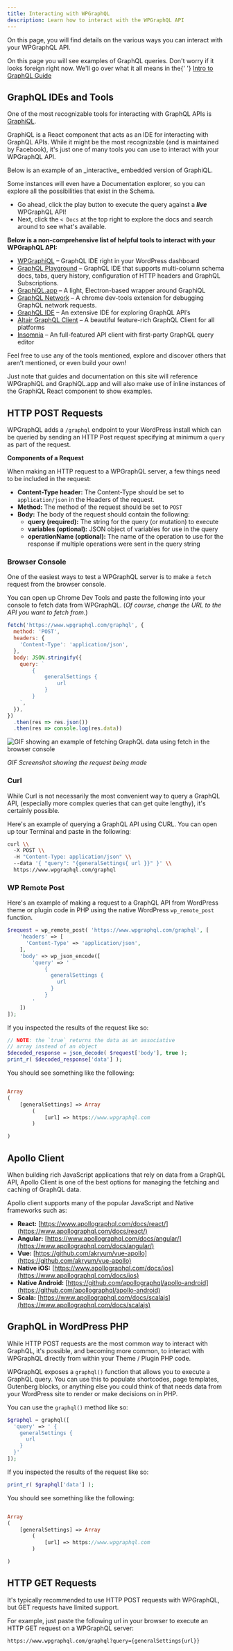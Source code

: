 ```yaml
---
title: Interacting with WPGraphQL
description: Learn how to interact with the WPGraphQL API
---
```



On this page, you will find details on the various ways you can interact with your WPGraphQL API.

<Note title="Understanding GraphQL Queries" type="warning">
  On this page you will see examples of GraphQL queries. Don't worry if it looks
  foreign right now. We'll go over what it all means in the{' '}
  <a href="/getting-started/intro-to-graphql">Intro to GraphQL Guide</a>
</Note>

## GraphQL IDEs and Tools

One of the most recognizable tools for interacting with GraphQL APIs is [GraphiQL](https://github.com/graphql/graphiql).

GraphiQL is a React component that acts as an IDE for interacting with GraphQL APIs. While it might
be the most recognizable (and is maintained by Facebook), it's just one of many tools you can use to
interact with your WPGraphQL API.

<Note title="Embedded GraphiQL Components" type="info">
Below is an example of an _interactive_ embedded version of GraphiQL.

Some instances will even have a Documentation explorer, so you can explore all the possibilities that
exist in the Schema.

- Go ahead, click the play button to execute the query against a **_live_** WPGraphQL API!
- Next, click the `< Docs` at the top right to explore the docs and search around to see what's available.

</Note>

<GraphiQL
  query="
    {
      generalSettings {
        url
      }
    }
    "
  withDocs={true}
  showJoyride={false}
/>

**Below is a non-comprehensive list of helpful tools to interact with your WPGraphQL API:**

- [WPGraphiQL](https://github.com/wp-graphql/wp-graphiql) – GraphQL IDE right in your WordPress dashboard
- [GraphQL Playground](https://github.com/graphcool/graphql-playground) – GraphQL IDE that supports multi-column schema docs, tabs, query history, configuration of HTTP headers and GraphQL Subscriptions.
- [GraphiQL.app](https://github.com/skevy/graphiql-app) – A light, Electron-based wrapper around GraphiQL
- [GraphQL Network](https://github.com/Ghirro/graphql-network) – A chrome dev-tools extension for debugging GraphQL network requests.
- [GraphQL IDE](https://github.com/redound/graphql-ide) – An extensive IDE for exploring GraphQL API’s
- [Altair GraphQL Client](https://github.com/imolorhe/altair) – A beautiful feature-rich GraphQL Client for all platforms
- [Insomnia](https://insomnia.rest/) – An full-featured API client with first-party GraphQL query editor

<Note type="info">
Feel free to use any of the tools mentioned, explore and discover others that aren’t mentioned, or even build your own!

Just note that guides and documentation on this site will reference WPGraphiQL and GraphiQL.app and will also make use of inline instances of the GraphiQL React component to show examples.

</Note>

## HTTP POST Requests

WPGraphQL adds a `/graphql` endpoint to your WordPress install which can be queried by sending an
HTTP Post request specifying at minimum a `query` as part of the request.

**Components of a Request**

When making an HTTP request to a WPGraphQL server, a few things need to be included in the request:

- **Content-Type header:** The Content-Type should be set to `application/json` in the Headers of
  the request.
- **Method:** The method of the request should be set to `POST`
- **Body:** The body of the request should contain the following:
  - **query (required):** The string for the query (or mutation) to execute
  - **variables (optional):** JSON object of variables for use in the query
  - **operationName (optional):** The name of the operation to use for the response if multiple
    operations were sent in the query string

### Browser Console

One of the easiest ways to test a WPGraphQL server is to make a `fetch` request from the browser
console.

You can open up Chrome Dev Tools and paste the following into your console to fetch data from
WPGraphQL. (_Of course, change the URL to the API you want to fetch from._)

```javascript
fetch('https://www.wpgraphql.com/graphql', {
  method: 'POST',
  headers: {
    'Content-Type': 'application/json',
  },
  body: JSON.stringify({
    query: `
        {
            generalSettings {
                url
            }
        }
    `,
  }),
})
  .then(res => res.json())
  .then(res => console.log(res.data))
```

![GIF showing an example of fetching GraphQL data using fetch in the browser console](../images/fetch-graphql-from-browser-console.gif)

_GIF Screenshot showing the request being made_

### Curl

While Curl is not necessarily the most convenient way to query a GraphQL API, (especially more
complex queries that can get quite lengthy), it's certainly possible.

Here's an example of querying a GraphQL API using CURL. You can open up tour Terminal and paste in the following:

```bash
curl \\
  -X POST \\
  -H "Content-Type: application/json" \\
  --data '{ "query": "{generalSettings{ url }}" }' \\
  https://www.wpgraphql.com/graphql
```

### WP Remote Post

Here's an example of making a request to a GraphQL API from WordPress theme or plugin code in PHP
using the native WordPress `wp_remote_post` function.

```php
$request = wp_remote_post( 'https://www.wpgraphql.com/graphql', [
    'headers' => [
      'Content-Type' => 'application/json',
    ],
    'body' => wp_json_encode([
        'query' => '
            {
              generalSettings {
                url
              }
            }
        '
    ])
]);
```

If you inspected the results of the request like so:

```php
// NOTE: the `true` returns the data as an associative
// array instead of an object
$decoded_response = json_decode( $request['body'], true );
print_r( $decoded_response['data'] );
```

You should see something like the following:

```php

Array
(
    [generalSettings] => Array
        (
            [url] => https://www.wpgraphql.com
        )

)
```

## Apollo Client

When building rich JavaScript applications that rely on data from a GraphQL API, Apollo Client is
one of the best options for managing the fetching and caching of GraphQL data.

Apollo client supports many of the popular JavaScript and Native frameworks such as:

- **React:** [https://www.apollographql.com/docs/react/](https://www.apollographql.com/docs/react/)
- **Angular:** [https://www.apollographql.com/docs/angular/](https://www.apollographql.com/docs/angular/)
- **Vue:** [https://github.com/akryum/vue-apollo](https://github.com/akryum/vue-apollo)
- **Native iOS:** [https://www.apollographql.com/docs/ios](https://www.apollographql.com/docs/ios)
- **Native Android:** [https://github.com/apollographql/apollo-android](https://github.com/apollographql/apollo-android)
- **Scala:** [https://www.apollographql.com/docs/scalajs](https://www.apollographql.com/docs/scalajs)

## GraphQL in WordPress PHP

While HTTP POST requests are the most common way to interact with GraphQL, it's possible, and
becoming more common, to interact with WPGraphQL directly from within your Theme / Plugin PHP code.

WPGraphQL exposes a `graphql()` function that allows you to execute a GraphQL query. You can use this
to populate shortcodes, page templates, Gutenberg blocks, or anything else you could think of that
needs data from your WordPress site to render or make decisions on in PHP.

You can use the `graphql()` method like so:

```php
$graphql = graphql([
  'query' => ' {
    generalSettings {
      url
    }
  }'
]);
```

If you inspected the results of the request like so:

```php
print_r( $graphql['data'] );
```

You should see something like the following:

```php

Array
(
    [generalSettings] => Array
        (
            [url] => https://www.wpgraphql.com
        )

)
```

## HTTP GET Requests

It's typically recommended to use HTTP POST requests with WPGraphQL, but GET requests have limited
support.

For example, just paste the following url in your browser to execute an HTTP GET request on a
WPGraphQL server:

```bash
https://www.wpgraphql.com/graphql?query={generalSettings{url}}
```
